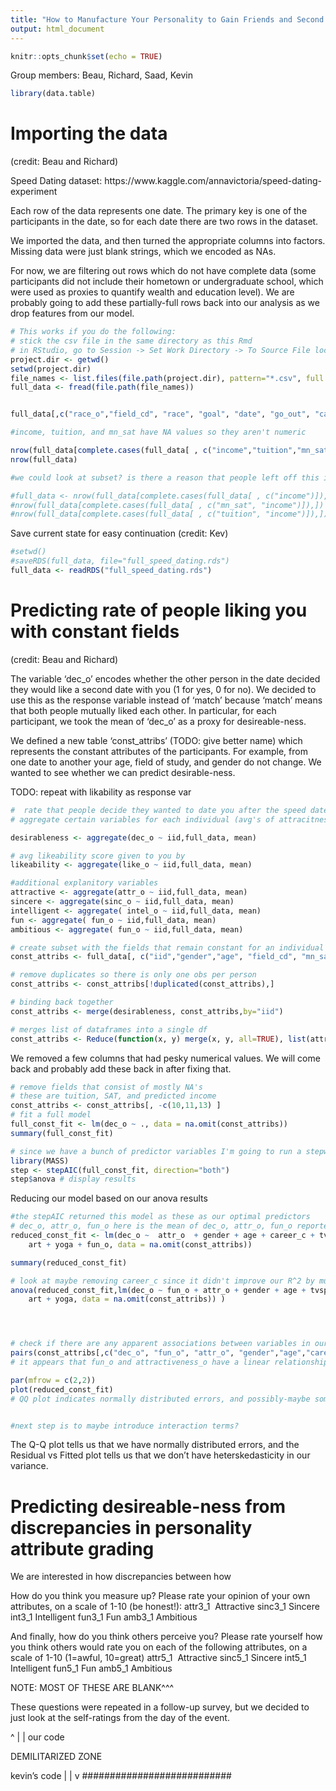 ```yaml
---
title: "How to Manufacture Your Personality to Gain Friends and Second Dates: A Data-Driven Field Guide for Pathetic People by Pathetic People"
output: html_document
---
```


```r
knitr::opts_chunk$set(echo = TRUE)
```

Group members: Beau, Richard, Saad, Kevin

```r
library(data.table)
```


# Importing the data
(credit: Beau and Richard)

Speed Dating dataset: https://www.kaggle.com/annavictoria/speed-dating-experiment

Each row of the data represents one date. The primary key is one of the participants in the date, so for each date there are two rows in the dataset.

We imported the data, and then turned the appropriate columns into factors. Missing data were just blank strings, which we encoded as NAs.

For now, we are filtering out rows which do not have complete data (some participants did not include their hometown or undergraduate school, which were used as proxies to quantify wealth and education level). We are probably going to add these partially-full rows back into our analysis as we drop features from our model.

```r
# This works if you do the following:
# stick the csv file in the same directory as this Rmd
# in RStudio, go to Session -> Set Work Directory -> To Source File location
project.dir <- getwd()
setwd(project.dir)
file_names <- list.files(file.path(project.dir), pattern="*.csv", full.names=TRUE) 
full_data <- fread(file.path(file_names))


full_data[,c("race_o","field_cd", "race", "goal", "date", "go_out", "career_c", "met", "dec", "length", "numdat_2", "gender", "condtn")] <- lapply(full_data[,c("race_o","field_cd", "race", "goal", "date", "go_out", "career_c", "met", "dec", "length", "numdat_2", "gender", "condtn")], factor)

#income, tuition, and mn_sat have NA values so they aren't numeric

nrow(full_data[complete.cases(full_data[ , c("income","tuition","mn_sat")]),])
nrow(full_data)

#we could look at subset? is there a reason that people left off this information?

#full_data <- nrow(full_data[complete.cases(full_data[ , c("income")]),])
#nrow(full_data[complete.cases(full_data[ , c("mn_sat", "income")]),])
#nrow(full_data[complete.cases(full_data[ , c("tuition", "income")]),])

```

Save current state for easy continuation
(credit: Kev)
```r
#setwd()
#saveRDS(full_data, file="full_speed_dating.rds")
full_data <- readRDS("full_speed_dating.rds")
```


# Predicting rate of people liking you with constant fields
(credit: Beau and Richard)


The variable 'dec_o' encodes whether the other person in the date decided they would like a second date with you (1 for yes, 0 for no). We decided to use this as the response variable instead of 'match' because 'match' means that both people mutually liked each other. In particular, for each participant, we took the mean of 'dec_o' as a proxy for desireable-ness.



We defined a new table 'const_attribs' (TODO: give better name) which represents the constant attributes of the participants. For example, from one date to another your age, field of study, and gender do not change. We wanted to see whether we can predict desirable-ness.

TODO: repeat with likability as response var
```r
#  rate that people decide they wanted to date you after the speed date
# aggregate certain variables for each individual (avg's of attracitness, intelligence score ... etc. that others gave after meeting)

desirableness <- aggregate(dec_o ~ iid,full_data, mean)

# avg likeability score given to you by
likeability <- aggregate(like_o ~ iid,full_data, mean)

#additional explanitory variables
attractive <- aggregate(attr_o ~ iid,full_data, mean)
sincere <- aggregate(sinc_o ~ iid,full_data, mean)
intelligent <- aggregate( intel_o ~ iid,full_data, mean)
fun <- aggregate( fun_o ~ iid,full_data, mean)
ambitious <- aggregate( fun_o ~ iid,full_data, mean)

# create subset with the fields that remain constant for an individual (regardless of the meeting)
const_attribs <- full_data[, c("iid","gender","age", "field_cd", "mn_sat", "tuition", "imprace", "income", "goal", "date", "go_out", "career_c", "match_es","sports", "tvsports", "exercise", "dining", "museums", "art", "hiking", "gaming", "clubbing", "reading", "tv", "theater", "movies", "concerts", "music", "shopping", "yoga")]

# remove duplicates so there is only one obs per person
const_attribs <- const_attribs[!duplicated(const_attribs),]

# binding back together 
const_attribs <- merge(desirableness, const_attribs,by="iid")

# merges list of dataframes into a single df
const_attribs <- Reduce(function(x, y) merge(x, y, all=TRUE), list(attractive, sincere, intelligent,fun,ambitious, const_attribs, desirableness  ))
```

We removed a few columns that had pesky numerical values. We will come back and probably add these back in after fixing that.
```r
# remove fields that consist of mostly NA's
# these are tuition, SAT, and predicted income
const_attribs <- const_attribs[, -c(10,11,13) ]
# fit a full model
full_const_fit <- lm(dec_o ~ ., data = na.omit(const_attribs))
summary(full_const_fit)


```

```r
# since we have a bunch of predictor variables I'm going to run a stepwaise AIC to see if we can find a reduced model
library(MASS)
step <- stepAIC(full_const_fit, direction="both")
step$anova # display results
```

Reducing our model based on our anova results
```r


#the stepAIC returned this model as these as our optimal predictors
# dec_o, attr_o, fun_o here is the mean of dec_o, attr_o, fun_o reported by partners
reduced_const_fit <- lm(dec_o ~  attr_o  + gender + age + career_c + tvsports + 
    art + yoga + fun_o, data = na.omit(const_attribs))

summary(reduced_const_fit)

# look at maybe removing career_c since it didn't improve our R^2 by much. F test shows it helps, so we keep it in model
anova(reduced_const_fit,lm(dec_o ~ fun_o + attr_o + gender + age + tvsports + 
    art + yoga, data = na.omit(const_attribs)) )





```


```r
# check if there are any apparent associations between variables in our model
pairs(const_attribs[,c("dec_o", "fun_o", "attr_o", "gender","age","career_c", "tvsports","art","yoga")]) 
# it appears that fun_o and attractiveness_o have a linear relationship with our response AND (maybe) each other

par(mfrow = c(2,2))
plot(reduced_const_fit)
# QQ plot indicates normally distributed errors, and possibly-maybe some heteroskedasticity in our variance.


#next step is to maybe introduce interaction terms?

```

The Q-Q plot tells us that we have normally distributed errors, and the Residual vs Fitted plot tells us that we don't have heterskedasticity in our variance. 

# Predicting desireable-ness from discrepancies in personality attribute grading

We are interested in how discrepancies between how 

How do you think you measure up?
Please rate your opinion of your own attributes, on a scale of 1-10 (be honest!):
attr3_1 
Attractive
sinc3_1
Sincere
int3_1
Intelligent
fun3_1
Fun
amb3_1
Ambitious

And finally, how do you think others perceive you? 
Please rate yourself how you think others would rate you on each of the following attributes, on a scale of 1-10 (1=awful, 10=great) 
attr5_1 
Attractive
sinc5_1
Sincere
int5_1
Intelligent
fun5_1
Fun
amb5_1
Ambitious

NOTE: MOST OF THESE ARE BLANK^^^

These questions were repeated in a follow-up survey, but we decided to just look at the self-ratings from the day of the event.



################################
^
|
|
our code

DEMILITARIZED ZONE

kevin's code
|
|
v
###########################

